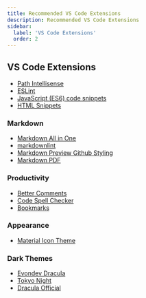 ```yaml
---
title: Recommended VS Code Extensions
description: Recommended VS Code Extensions
sidebar:
  label: 'VS Code Extensions'
  order: 2
---
```


## VS Code Extensions

- [Path Intellisense](https://marketplace.visualstudio.com/items?itemName=christian-kohler.path-intellisense)
- [ESLint](https://marketplace.visualstudio.com/items?itemName=dbaeumer.vscode-eslint)
- [JavaScript (ES6) code snippets](https://marketplace.visualstudio.com/items?itemName=xabikos.JavaScriptSnippets)
-  [HTML Snippets](https://marketplace.visualstudio.com/items?itemName=abusaidm.html-snippets)

### Markdown

- [Markdown All in One](https://marketplace.visualstudio.com/items?itemName=yzhang.markdown-all-in-one)
- [markdownlint](https://marketplace.visualstudio.com/items?itemName=DavidAnson.vscode-markdownlint)
- [Markdown Preview Github Styling](https://marketplace.visualstudio.com/items?itemName=bierner.markdown-preview-github-styles)
- [Markdown PDF](https://marketplace.visualstudio.com/items?itemName=yzane.markdown-pdf)

### Productivity

- [Better Comments
](https://marketplace.visualstudio.com/items?itemName=aaron-bond.better-comments)
- [Code Spell Checker](https://marketplace.visualstudio.com/items?itemName=streetsidesoftware.code-spell-checker)
- [Bookmarks](https://marketplace.visualstudio.com/items?itemName=alefragnani.Bookmarks)

### Appearance
- [Material Icon Theme](https://marketplace.visualstudio.com/items?itemName=PKief.material-icon-theme)

### Dark Themes

- [Evondev Dracula](https://marketplace.visualstudio.com/items?itemName=evondev.dracula-high-contrast)
- [Tokyo Night](https://marketplace.visualstudio.com/items?itemName=enkia.tokyo-night)
- [Dracula Official](https://marketplace.visualstudio.com/items?itemName=dracula-theme.theme-dracula)
